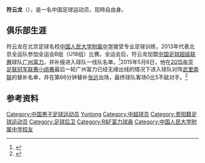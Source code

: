 {{noteta|G1=足球}}{{infobox Football biography
| name= 符云龙
| fullname = 符云龙
| birth_date  = {{birth date and age|1995|3|18}}
| birth_place = [[中国|中国]][[贵州省|贵州省]][[贵阳市|贵阳市]]
| height = {{height|m=1.88}}
| position = [[后卫_(足球)|后卫]]
| currentclub = 
| clubnumber = 
| youthyears1 = 2007–2013
| youthclubs1 = [[中国人民大学附属中学|中国人民大学附属中学]] 
| years1 = 2013–
| clubs1 = [[廣州富力足球俱樂部|廣州富力]]
| caps1 = 4  | goals1 = 0
| years2 = 2016–2017
| clubs2 = →[[富力R&F|富力R&F]]
| caps2 = 4  | goals2 = 0
| years3 = 2020
| clubs3 = →[[富力R&F|富力R&F]]
| caps3 = 0  | goals3 = 0
| nationalyears1= 2013–
| nationalteam1= [[中國國家足球隊|中國]]
| nationalcaps1= 0
| nationalgoals1 = 0
| pcupdate = 2020年5月7日
| ntupdate = 2020年5月7日
}}
'''符云龙'''（{{bd|1995年|3月18日|||Fu Yunlong}}），是一名中国足球运动员，现時自由身。

==俱乐部生涯==
符云龙在北京足球名校[[中国人民大学附属中学|中国人民大学附属中学]]接受专业足球训练，2013年代表北京全运队参加全运会B组（U18组）比赛。全运会后，符云龙加盟[[中国足球超级联赛|中国足球超级联赛]]球队[[广州富力足球俱乐部|广州富力]]，并补报进入球队一线队名单。<ref>{{Cite web |url=http://www.sport.gov.cn/n16/n33193/n33223/n34884/n2283573/n4457419.files/n4457421.pdf |title=《2013 万达广场中国足球协会超级级联赛秩序册》增补与勘正 |access-date=2015-05-07 |archive-date=2015-10-04 |archive-url=https://web.archive.org/web/20151004023121/http://www.sport.gov.cn/n16/n33193/n33223/n34884/n2283573/n4457419.files/n4457421.pdf |dead-url=no }}</ref>2015年5月6日，他在[[2015年亚足联冠军联赛小组赛|2015年亚足联冠军联赛小组赛]]最后一轮广州富力已经无缘出线的情况下进入球队对阵[[武里南联足球俱乐部|武里南联]]的替补名单，并在第66分钟替补[[张远_(足球运动员)|张远]]出场，最终球队客场0比5不敌对手。<ref>{{Cite web |url=http://sports.sina.com.cn/c/2015-05-06/20067599166.shtml |title=亚冠-又惨案!富力替补出战客场0-5惨败武里南 |access-date=2015-05-07 |archive-date=2019-08-02 |archive-url=https://web.archive.org/web/20190802153551/http://sports.sina.com.cn/c/2015-05-06/20067599166.shtml |dead-url=no }}</ref>

==参考资料==
{{reflist}}

{{2014亚洲青年足球锦标赛中国参赛名单}}
{{2013年中超分类名单广州富力}}
{{2014年中超分类名单广州富力}}
{{2015年中超分类名单广州富力}}
{{2016年中超分类名单广州富力}}
{{2017年中超分类名单广州富力}}

{{DEFAULTSORT:Fu, Yunlong}}
[[Category:中国男子足球运动员|Category:中国男子足球运动员]]
[[Category:符姓|Yunlong]]
[[Category:中超球员|Category:中超球员]]
[[Category:贵阳籍足球运动员|Category:贵阳籍足球运动员]]
[[Category:足球后卫|Category:足球后卫]]
[[Category:R&F富力球員|Category:R&F富力球員]]
[[Category:中国人民大学附属中学校友|Category:中国人民大学附属中学校友]]